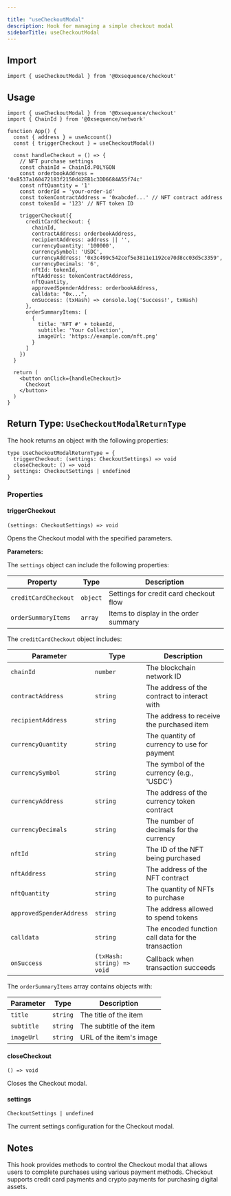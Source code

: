 ```yaml
---

title: "useCheckoutModal"
description: Hook for managing a simple checkout modal
sidebarTitle: useCheckoutModal
---
```


## Import

```tsx
import { useCheckoutModal } from '@0xsequence/checkout'
```

## Usage

```tsx
import { useCheckoutModal } from '@0xsequence/checkout'
import { ChainId } from '@0xsequence/network'

function App() {
  const { address } = useAccount()
  const { triggerCheckout } = useCheckoutModal()
  
  const handleCheckout = () => {
    // NFT purchase settings
    const chainId = ChainId.POLYGON
    const orderbookAddress = '0xB537a160472183f2150d42EB1c3DD6684A55f74c'
    const nftQuantity = '1'
    const orderId = 'your-order-id'
    const tokenContractAddress = '0xabcdef...' // NFT contract address
    const tokenId = '123' // NFT token ID

    triggerCheckout({
      creditCardCheckout: {
        chainId,
        contractAddress: orderbookAddress,
        recipientAddress: address || '',
        currencyQuantity: '100000',
        currencySymbol: 'USDC',
        currencyAddress: '0x3c499c542cef5e3811e1192ce70d8cc03d5c3359',
        currencyDecimals: '6',
        nftId: tokenId,
        nftAddress: tokenContractAddress,
        nftQuantity,
        approvedSpenderAddress: orderbookAddress,
        calldata: "0x...",
        onSuccess: (txHash) => console.log('Success!', txHash)
      },
      orderSummaryItems: [
        {
          title: 'NFT #' + tokenId,
          subtitle: 'Your Collection',
          imageUrl: 'https://example.com/nft.png'
        }
      ]
    })
  }
  
  return (
    <button onClick={handleCheckout}>
      Checkout
    </button>
  )
}
```

## Return Type: `UseCheckoutModalReturnType`

The hook returns an object with the following properties:

```tsx
type UseCheckoutModalReturnType = {
  triggerCheckout: (settings: CheckoutSettings) => void
  closeCheckout: () => void
  settings: CheckoutSettings | undefined
}
```

### Properties

#### triggerCheckout

`(settings: CheckoutSettings) => void`

Opens the Checkout modal with the specified parameters.

**Parameters:**

The `settings` object can include the following properties:

| Property | Type | Description |
| -------- | ---- | ----------- |
| `creditCardCheckout` | `object` | Settings for credit card checkout flow |
| `orderSummaryItems` | `array` | Items to display in the order summary |

The `creditCardCheckout` object includes:

| Parameter | Type | Description |
| --------- | ---- | ----------- |
| `chainId` | `number` | The blockchain network ID |
| `contractAddress` | `string` | The address of the contract to interact with |
| `recipientAddress` | `string` | The address to receive the purchased item |
| `currencyQuantity` | `string` | The quantity of currency to use for payment |
| `currencySymbol` | `string` | The symbol of the currency (e.g., 'USDC') |
| `currencyAddress` | `string` | The address of the currency token contract |
| `currencyDecimals` | `string` | The number of decimals for the currency |
| `nftId` | `string` | The ID of the NFT being purchased |
| `nftAddress` | `string` | The address of the NFT contract |
| `nftQuantity` | `string` | The quantity of NFTs to purchase |
| `approvedSpenderAddress` | `string` | The address allowed to spend tokens |
| `calldata` | `string` | The encoded function call data for the transaction |
| `onSuccess` | `(txHash: string) => void` | Callback when transaction succeeds |

The `orderSummaryItems` array contains objects with:

| Parameter | Type | Description |
| --------- | ---- | ----------- |
| `title` | `string` | The title of the item |
| `subtitle` | `string` | The subtitle of the item |
| `imageUrl` | `string` | URL of the item's image |

#### closeCheckout

`() => void`

Closes the Checkout modal.

#### settings

`CheckoutSettings | undefined`

The current settings configuration for the Checkout modal.

## Notes

This hook provides methods to control the Checkout modal that allows users to complete purchases using various payment methods. Checkout supports credit card payments and crypto payments for purchasing digital assets.
